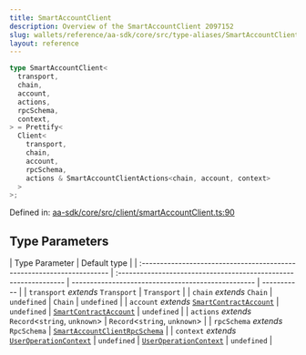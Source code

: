 ```yaml
---
title: SmartAccountClient
description: Overview of the SmartAccountClient 2097152
slug: wallets/reference/aa-sdk/core/src/type-aliases/SmartAccountClient
layout: reference
---
```


```ts
type SmartAccountClient<
  transport,
  chain,
  account,
  actions,
  rpcSchema,
  context,
> = Prettify<
  Client<
    transport,
    chain,
    account,
    rpcSchema,
    actions & SmartAccountClientActions<chain, account, context>
  >
>;
```

Defined in: [aa-sdk/core/src/client/smartAccountClient.ts:90](https://github.com/alchemyplatform/aa-sdk/blob/923a52171f7246172caf350853843e6680197da9/aa-sdk/core/src/client/smartAccountClient.ts#L90)

## Type Parameters

| Type Parameter                                                         | Default type                                                     |
| :--------------------------------------------------------------------- | :--------------------------------------------------------------- | -------------------------------------------------- | ----------- |
| `transport` _extends_ `Transport`                                      | `Transport`                                                      |
| `chain` _extends_ `Chain`                                              | `undefined`                                                      | `Chain`                                            | `undefined` |
| `account` _extends_ [`SmartContractAccount`](SmartContractAccount.mdx) | `undefined`                                                      | [`SmartContractAccount`](SmartContractAccount.mdx) | `undefined` |
| `actions` _extends_ `Record`\<`string`, `unknown`>                     | `Record`\<`string`, `unknown`>                                   |
| `rpcSchema` _extends_ `RpcSchema`                                      | [`SmartAccountClientRpcSchema`](SmartAccountClientRpcSchema.mdx) |
| `context` _extends_ [`UserOperationContext`](UserOperationContext.mdx) | `undefined`                                                      | [`UserOperationContext`](UserOperationContext.mdx) | `undefined` |
